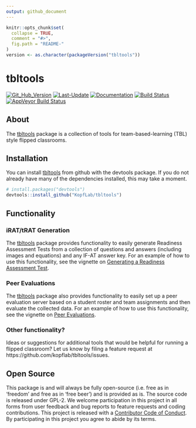 ```yaml
---
output: github_document
---
```


<!-- README.md is generated from README.Rmd. Please edit that file -->

```r
knitr::opts_chunk$set(
  collapse = TRUE,
  comment = "#>",
  fig.path = "README-"
)
version <- as.character(packageVersion("tbltools"))
```

# tbltools

[![Git_Hub_Version](https://img.shields.io/badge/GitHub-`r version`-orange.svg?style=flat-square)](/commits)
[![Last-Update](https://img.shields.io/badge/updated-`r gsub('-', '--', Sys.Date())`-yellowgreen.svg)](/commits)
[![Documentation](https://img.shields.io/badge/docs-online-green.svg)](https://kopflab.github.io/tbltools/reference/)
[![Build Status](https://travis-ci.org/KopfLab/tbltools.svg?branch=master)](https://travis-ci.org/KopfLab/tbltools)
[![AppVeyor Build Status](https://ci.appveyor.com/api/projects/status/github/KopfLab/tbltools?branch=master&svg=true)](https://ci.appveyor.com/project/KopfLab/tbltools)

## About

The [tbltools](https://kopflab.github.io/tbltools/) package is a collection of tools for team-based-learning (TBL) style flipped classrooms. 

## Installation

You can install [tbltools](https://kopflab.github.io/tbltools/) from github with the devtools package. If you do not already have many of the dependencies installed, this may take a moment.

```r
# install.packages("devtools") 
devtools::install_github("KopfLab/tbltools")
```

## Functionality

### iRAT/tRAT Generation

The [tbltools](https://kopflab.github.io/tbltools/) package provides functionality to easily generate Readiness Assessment Tests from a collection of questions and answers (including images and equations) and any IF-AT answer key. For an example of how to use this functionality, see the vignette on [Generating a Readiness Assessment Test](https://kopflab.github.io/tbltools/articles/assessment_tests.html).

### Peer Evaluations

The [tbltools](https://kopflab.github.io/tbltools/) package also provides functionality to easily set up a peer evaluation server based on a student roster and team assignments and then evaluate the collected data. For an example of how to use this functionality, see the vignette on [Peer Evaluations](https://kopflab.github.io/tbltools/articles/peer_evaluations.html).

### Other functionality?

Ideas or suggestions for additional tools that would be helpful for running a flipped classroom? Let us know by filing a feature request at https://github.com/kopflab/tbltools/issues.

## Open Source

This package is and will always be fully open-source (i.e. free as in 'freedom' and free as in 'free beer') and is provided as is. The source code is released under GPL-2. We welcome participation in this project in all forms from user feedback and bug reports to feature requests and coding contributions. This project is released with a [Contributor Code of Conduct](CONDUCT.md). By participating in this project you agree to abide by its terms.
